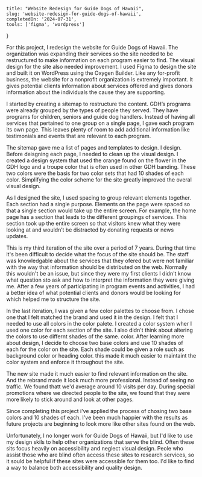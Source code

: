 	title: "Website Redesign for Guide Dogs of Hawaii",
	slug: 'website-redesign-for-guide-dogs-of-hawaii',
	completedOn: '2024-07-31',
	tools: ['figma', 'wordpress']
}

For this project, I redesign the website for Guide Dogs of Hawaii. The organization was expanding their services so the site needed to be restructured to make information on each program easier to find. The visual design for the site also needed improvement. I used Figma to design the site and built it on WordPress using the Oxygen Builder. Like any for-profit business, the website for a nonprofit organization is extremely important. It gives potential clients information about services offered and gives donors information about the individuals the cause they are supporting.

I started by creating a sitemap to restructure the content. GDH’s programs were already grouped by the types of people they served. They have programs for children, seniors and guide dog handlers. Instead of having all services that pertained to one group on a single page, I gave each program its own page. This leaves plenty of room to add additional information like testimonials and events that are relevant to each program.

The sitemap gave me a list of pages and templates to design. I design. Before deisgning each page, I needed to clean up the visual design. I created a design system that used the orange found on the flower in the GDH logo and a troupe color that is often used in other GDH banding. These two colors were the basis for two color sets that had 10 shades of each color. Simplifying the color scheme for the site greatly improved the overal visual design.

As I designed the site, I used spacing to group relevant elements together.  Each section had a single purpose. Elements on the page were spaced so that a single section would take up the entire screen. For example, the home page has a section that leads to the different groupings of services. This section took up the entire screen so that visitors knew what they were looking at and wouldn’t be distracted by donating requests or news updates.

This is my third iteration of the site over a period of 7 years. During that time it's been difficult to decide what the focus of the site should be. The staff was knowledgable about the services that they ofered but were not familiar with the way that information should be distributed on the web. Normally this wouldn't be an issue, but since they were my first clients I didn't know what question sto ask and how to interpret the information they were giving me. After a few years of participating in program events and activities, I had a better idea of what potential clients and donors would be looking for which helped me to structure the site.

In the last iteration, I was given a few color palettes to choose from. I chose one that I felt matched the brand and used it in the design. I felt that I needed to use all colors in the color palete. I created a color system wher I used one color for each section of the site. I also didn't think about altering the colors to use differnt shades of the same. color. After learning more about design, I decide to choose two base colors and use 10 shades of each for the color on the site. Each shade could be given a role such as background color or heading color. this made it much easier to maintaint the color system and enforce it throughout the site.

The new site made it much easier to find relevant information on the site. And the rebrand made it look much more professional. Instead of seeing no traffic. We found thatt we'd average around 10 visits per day. During special promotions where we directed people to the site, we found that they were more likely to stick around and look at other pages.

Since completing this project i've applied the process of chosing two base colors and 10 shades of each. I've been much happier with the results as future projects are beginning to look more like other sites found on the web.

Unfortunately, I no longer work for Guide Dogs of Hawaii, but I'd like to use my design skils to help other organizations that serve the blind.  Often these sits focus heavily on accessibility and neglect visual design. Peole who assist those who are blind often access these sites to research services, so it sould be helpful if these sites were accessible for them too. I'd like to find a way to balance both accessibility and quality design.

